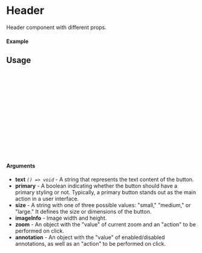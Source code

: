 
<Meta of={Header} title="Header" />

# Header

Header component with different props.

#### Example

<Canvas of={Header.Full} />

## Usage

```ts
import {Header} from "react-image-annotator";

const Example = () => {
  return (
      <Header
        primary
        size={"medium"}
        imageInfo={{width: 1920, height: 1080}}
        zoom={{value: 10, action: (event) => console.log(event)}}
        annotation={{value: true, action: (event) => console.log(event)}}
      />
  );
};

export default Example;
```

#### Arguments

- **text** _`() => void`_ - A string that represents the text content of the button.
- **primary** - A boolean indicating whether the button should have a primary styling or not. Typically, a primary button stands out as the main action in a user interface.
- **size** - A string with one of three possible values: "small," "medium," or "large." It defines the size or dimensions of the button.
- **imageInfo** - Image width and height.
- **zoom** - An object with the "value" of current zoom and an "action" to be performed on click.
- **annotation** - An object with the "value" of enabled/disabled annotations, as well as an "action" to be performed on click.